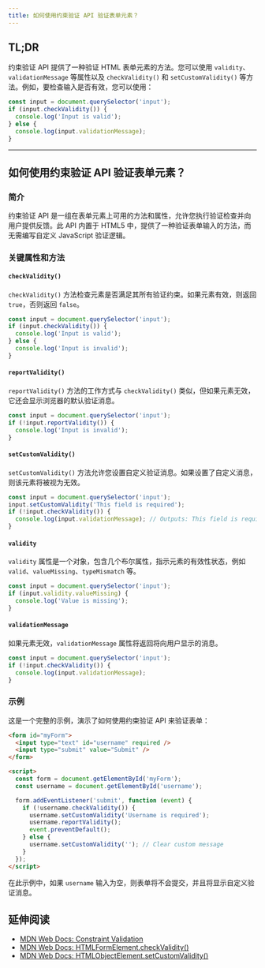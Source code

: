 ```yaml
---
title: 如何使用约束验证 API 验证表单元素？
---
```


## TL;DR

约束验证 API 提供了一种验证 HTML 表单元素的方法。您可以使用 `validity`、`validationMessage` 等属性以及 `checkValidity()` 和 `setCustomValidity()` 等方法。例如，要检查输入是否有效，您可以使用：

```js
const input = document.querySelector('input');
if (input.checkValidity()) {
  console.log('Input is valid');
} else {
  console.log(input.validationMessage);
}
```

***

## 如何使用约束验证 API 验证表单元素？

### 简介

约束验证 API 是一组在表单元素上可用的方法和属性，允许您执行验证检查并向用户提供反馈。此 API 内置于 HTML5 中，提供了一种验证表单输入的方法，而无需编写自定义 JavaScript 验证逻辑。

### 关键属性和方法

#### `checkValidity()`

`checkValidity()` 方法检查元素是否满足其所有验证约束。如果元素有效，则返回 `true`，否则返回 `false`。

```js
const input = document.querySelector('input');
if (input.checkValidity()) {
  console.log('Input is valid');
} else {
  console.log('Input is invalid');
}
```

#### `reportValidity()`

`reportValidity()` 方法的工作方式与 `checkValidity()` 类似，但如果元素无效，它还会显示浏览器的默认验证消息。

```js
const input = document.querySelector('input');
if (!input.reportValidity()) {
  console.log('Input is invalid');
}
```

#### `setCustomValidity()`

`setCustomValidity()` 方法允许您设置自定义验证消息。如果设置了自定义消息，则该元素将被视为无效。

```js
const input = document.querySelector('input');
input.setCustomValidity('This field is required');
if (!input.checkValidity()) {
  console.log(input.validationMessage); // Outputs: This field is required
}
```

#### `validity`

`validity` 属性是一个对象，包含几个布尔属性，指示元素的有效性状态，例如 `valid`、`valueMissing`、`typeMismatch` 等。

```js
const input = document.querySelector('input');
if (input.validity.valueMissing) {
  console.log('Value is missing');
}
```

#### `validationMessage`

如果元素无效，`validationMessage` 属性将返回将向用户显示的消息。

```js
const input = document.querySelector('input');
if (!input.checkValidity()) {
  console.log(input.validationMessage);
}
```

### 示例

这是一个完整的示例，演示了如何使用约束验证 API 来验证表单：

```html
<form id="myForm">
  <input type="text" id="username" required />
  <input type="submit" value="Submit" />
</form>

<script>
  const form = document.getElementById('myForm');
  const username = document.getElementById('username');

  form.addEventListener('submit', function (event) {
    if (!username.checkValidity()) {
      username.setCustomValidity('Username is required');
      username.reportValidity();
      event.preventDefault();
    } else {
      username.setCustomValidity(''); // Clear custom message
    }
  });
</script>
```

在此示例中，如果 `username` 输入为空，则表单将不会提交，并且将显示自定义验证消息。

## 延伸阅读

* [MDN Web Docs: Constraint Validation](https://developer.mozilla.org/zh-CN/docs/Web/Guide/HTML/Constraint_validation)
* [MDN Web Docs: HTMLFormElement.checkValidity()](https://developer.mozilla.org/zh-CN/docs/Web/API/HTMLFormElement/checkValidity)
* [MDN Web Docs: HTMLObjectElement.setCustomValidity()](https://developer.mozilla.org/zh-CN/docs/Web/API/HTMLObjectElement/setCustomValidity)
